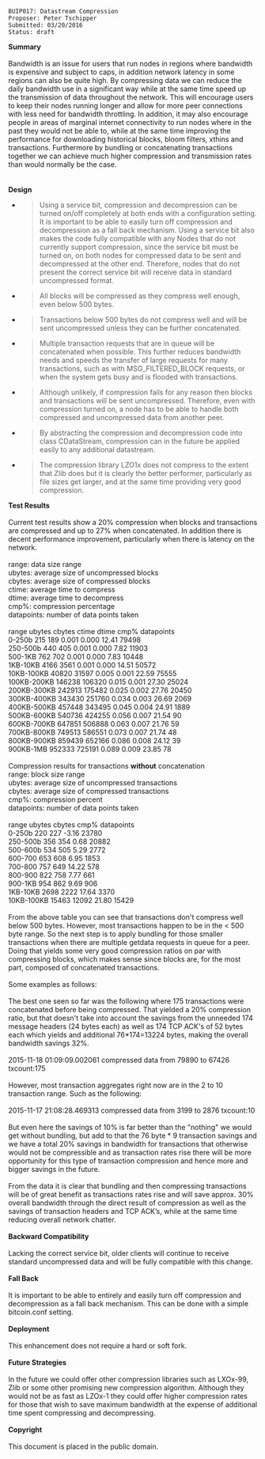 <pre>
BUIP017: Datastream Compression
Proposer: Peter Tschipper
Submitted: 03/20/2016
Status: draft
</pre>
'''Summary'''<br />
<br />
Bandwidth is an issue for users that run nodes in regions where bandwidth is expensive and subject to caps, in addition network latency in some regions can also be quite high. By compressing data we can reduce the daily bandwidth use in a significant way while at the same time speed up the transmission of data throughout the network. This will encourage users to keep their nodes running longer and allow for more peer connections with less need for bandwidth throttling. In addition, it may also encourage people in areas of marginal internet connectivity to run nodes where in the past they would not be able to, while at the same time improving the performance for downloading historical blocks, bloom filters, xthins and transactions. Furthermore by bundling or concatenating transactions together we can achieve much higher compression and transmission rates than would normally be the case.<br />
<br />
<br />
'''Design'''

<ul>
<li><blockquote><p>Using a service bit, compression and decompression can be turned on/off completely at both ends with a configuration setting. It is important to be able to easily turn off compression and decompression as a fall back mechanism. Using a service bit also makes the code fully compatible with any Nodes that do not currently support compression, since the service bit must be turned on, on both nodes for compressed data to be sent and decompressed at the other end. Therefore, nodes that do not present the correct service bit will receive data in standard uncompressed format.</p></blockquote></li></ul>

<ul>
<li><blockquote><p>All blocks will be compressed as they compress well enough, even below 500 bytes.</p></blockquote></li></ul>

<ul>
<li><blockquote><p>Transactions below 500 bytes do not compress well and will be sent uncompressed unless they can be further concatenated.</p></blockquote></li></ul>

<ul>
<li><blockquote><p>Multiple transaction requests that are in queue will be concatenated when possible. This further reduces bandwidth needs and speeds the transfer of large requests for many transactions, such as with MSG_FILTERED_BLOCK requests, or when the system gets busy and is flooded with transactions.</p></blockquote></li></ul>

<ul>
<li><blockquote><p>Although unlikely, if compression fails for any reason then blocks and transactions will be sent uncompressed. Therefore, even with compression turned on, a node has to be able to handle both compressed and uncompressed data from another peer.</p></blockquote></li></ul>

<ul>
<li><blockquote><p>By abstracting the compression and decompression code into class CDataStream, compression can in the future be applied easily to any additional datastream.</p></blockquote></li></ul>

<ul>
<li><blockquote><p>The compression library LZO1x does not compress to the extent that Zlib does but it is clearly the better performer, particularly as file sizes get larger, and at the same time providing very good compression.</p></blockquote></li></ul>

'''Test Results'''<br />
<br />
Current test results show a 20% compression when blocks and transactions are compressed and up to 27% when concatenated. In addition there is decent performance improvement, particularly when there is latency on the network.<br />
<br />
range: data size range<br />
ubytes: average size of uncompressed blocks<br />
cbytes: average size of compressed blocks<br />
ctime: average time to compress<br />
dtime: average time to decompress<br />
cmp%: compression percentage<br />
datapoints: number of data points taken<br />
<br />
range ubytes cbytes ctime dtime cmp% datapoints<br />
0-250b 215 189 0.001 0.000 12.41 79498<br />
250-500b 440 405 0.001 0.000 7.82 11903<br />
500-1KB 762 702 0.001 0.000 7.83 10448<br />
1KB-10KB 4166 3561 0.001 0.000 14.51 50572<br />
10KB-100KB 40820 31597 0.005 0.001 22.59 75555<br />
100KB-200KB 146238 106320 0.015 0.001 27.30 25024<br />
200KB-300KB 242913 175482 0.025 0.002 27.76 20450<br />
300KB-400KB 343430 251760 0.034 0.003 26.69 2069<br />
400KB-500KB 457448 343495 0.045 0.004 24.91 1889<br />
500KB-600KB 540736 424255 0.056 0.007 21.54 90<br />
600KB-700KB 647851 506888 0.063 0.007 21.76 59<br />
700KB-800KB 749513 586551 0.073 0.007 21.74 48<br />
800KB-900KB 859439 652166 0.086 0.008 24.12 39<br />
900KB-1MB 952333 725191 0.089 0.009 23.85 78<br />
<br />
Compression results for transactions '''without''' concatenation<br />
range: block size range<br />
ubytes: average size of uncompressed transactions<br />
cbytes: average size of compressed transactions<br />
cmp%: compression percent<br />
datapoints: number of data points taken<br />
<br />
range ubytes cbytes cmp% datapoints<br />
0-250b 220 227 -3.16 23780<br />
250-500b 356 354 0.68 20882<br />
500-600b 534 505 5.29 2772<br />
600-700 653 608 6.95 1853<br />
700-800 757 649 14.22 578<br />
800-900 822 758 7.77 661<br />
900-1KB 954 862 9.69 906<br />
1KB-10KB 2698 2222 17.64 3370<br />
10KB-100KB 15463 12092 21.80 15429<br />
<br />
From the above table you can see that transactions don't compress well below 500 bytes. However, most transactions happen to be in the &lt; 500 byte range. So the next step is to apply bundling for those smaller transactions when there are multiple getdata requests in queue for a peer. Doing that yields some very good compression ratios on par with compressing blocks, which makes sense since blocks are, for the most part, composed of concatenated transactions.<br />
<br />
Some examples as follows:<br />
<br />
The best one seen so far was the following where 175 transactions were concatenated before being compressed. That yielded a 20% compression ratio, but that doesn't take into account the savings from the unneeded 174 message headers (24 bytes each) as well as 174 TCP ACK's of 52 bytes each which yields and additional 76*174=13224 bytes, making the overall bandwidth savings 32%.<br />
<br />
2015-11-18 01:09:09.002061 compressed data from 79890 to 67426 txcount:175<br />
<br />
However, most transaction aggregates right now are in the 2 to 10 transaction range. Such as the following:<br />
<br />
2015-11-17 21:08:28.469313 compressed data from 3199 to 2876 txcount:10<br />
<br />
But even here the savings of 10% is far better than the &quot;nothing&quot; we would get without bundling, but add to that the 76 byte * 9 transaction savings and we have a total 20% savings in bandwidth for transactions that otherwise would not be compressible and as transaction rates rise there will be more opportunity for this type of transaction compression and hence more and bigger savings in the future.<br />
<br />
From the data it is clear that bundling and then compressing transactions will be of great benefit as transactions rates rise and will save approx. 30% overall bandwidth through the direct result of compression as well as the savings of transaction headers and TCP ACK’s, while at the same time reducing overall network chatter.<br />
<br />
'''Backward Compatibility'''<br />
<br />
Lacking the correct service bit, older clients will continue to receive standard uncompressed data and will be fully compatible with this change.<br />
<br />
'''Fall Back'''<br />
<br />
It is important to be able to entirely and easily turn off compression and decompression as a fall back mechanism. This can be done with a simple bitcoin.conf setting.<br />
<br />
'''Deployment'''<br />
<br />
This enhancement does not require a hard or soft fork.<br />
<br />
'''Future Strategies'''<br />
<br />
In the future we could offer other compression libraries such as LXOx-99, Zlib or some other promising new compression algorithm. Although they would not be as fast as LZOx-1 they could offer higher compression rates for those that wish to save maximum bandwidth at the expense of additional time spent compressing and decompressing.<br />
<br />
'''Copyright'''<br />
<br />
This document is placed in the public domain.

 

